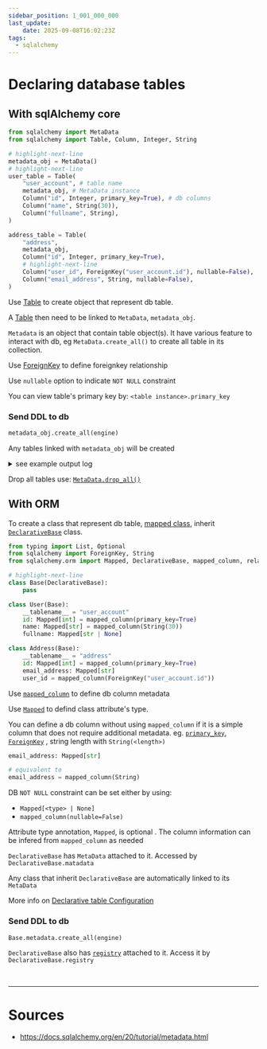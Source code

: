```yaml
---
sidebar_position: 1_001_000_000
last_update:
    date: 2025-09-08T16:02:23Z
tags:
  - sqlalchemy
---
```


# Declaring database tables

## With sqlAlchemy core

```python title= showLineNumbers
from sqlalchemy import MetaData
from sqlalchemy import Table, Column, Integer, String

# highlight-next-line
metadata_obj = MetaData()
# highlight-next-line
user_table = Table(
    "user_account", # table name
    metadata_obj, # MetaData instance
    Column("id", Integer, primary_key=True), # db columns
    Column("name", String(30)),
    Column("fullname", String),
)

address_table = Table(
    "address",
    metadata_obj,
    Column("id", Integer, primary_key=True),
    # highlight-next-line
    Column("user_id", ForeignKey("user_account.id"), nullable=False),
    Column("email_address", String, nullable=False),
)
```

Use [Table](https://docs.sqlalchemy.org/en/20/core/metadata.html#sqlalchemy.schema.Table) to create object that represent db table.

A [Table](https://docs.sqlalchemy.org/en/20/core/metadata.html#sqlalchemy.schema.Table) then need to be linked to `MetaData`, `metadata_obj`.

`Metadata` is an object that contain table object<Color color="var(--secondary-font-color)">(s)</Color>. It have various feature to interact with db, eg `MetaData.create_all()` to create all table in its collection.

Use [ForeignKey](https://docs.sqlalchemy.org/en/20/core/constraints.html#sqlalchemy.schema.ForeignKey) to define foreignkey relationship

Use `nullable` option to indicate `NOT NULL` constraint

<Admonition type="info" title="info"> 

You can view table's primary key by: `<table instance>.primary_key`

</Admonition>

### Send DDL to db

```python title= showLineNumbers
metadata_obj.create_all(engine)
```

Any tables linked with `metadata_obj` will be created

<details>

<summary> see example output log  </summary>

```bash title= showLineNumbers
BEGIN (implicit)
PRAGMA main.table_...info("user_account")
...
PRAGMA main.table_...info("address")
...
CREATE TABLE user_account (
    id INTEGER NOT NULL,
    name VARCHAR(30),
    fullname VARCHAR,
    PRIMARY KEY (id)
)
...
CREATE TABLE address (
    id INTEGER NOT NULL,
    user_id INTEGER NOT NULL,
    email_address VARCHAR NOT NULL,
    PRIMARY KEY (id),
    FOREIGN KEY(user_id) REFERENCES user_account (id)
)
...
COMMIT
```

</details>

<Admonition type="info" title="info"> 

Drop all tables use: [`MetaData.drop_all()`](https://docs.sqlalchemy.org/en/20/core/metadata.html#sqlalchemy.schema.MetaData.drop_all)

</Admonition>


## With ORM

To create a class that represent db table, [mapped class](https://docs.sqlalchemy.org/en/20/glossary.html#term-mapped), inherit [`DeclarativeBase`](https://docs.sqlalchemy.org/en/20/orm/mapping_api.html#sqlalchemy.orm.DeclarativeBase) class.

```python title= showLineNumbers
from typing import List, Optional
from sqlalchemy import ForeignKey, String
from sqlalchemy.orm import Mapped, DeclarativeBase, mapped_column, relationship

# highlight-next-line
class Base(DeclarativeBase):
    pass

class User(Base):
    __tablename__ = "user_account"
    id: Mapped[int] = mapped_column(primary_key=True)
    name: Mapped[str] = mapped_column(String(30))
    fullname: Mapped[str | None]

class Address(Base):
    __tablename__ = "address"
    id: Mapped[int] = mapped_column(primary_key=True)
    email_address: Mapped[str]
    user_id = mapped_column(ForeignKey("user_account.id"))
```

Use [`mapped_column`](https://docs.sqlalchemy.org/en/20/orm/mapping_api.html#sqlalchemy.orm.mapped_column) to define db column metadata

Use [`Mapped`](https://docs.sqlalchemy.org/en/20/orm/internals.html#sqlalchemy.orm.Mapped) to defind class attribute's type. 

You can define a db column without using `mapped_column` if it is a simple column that does not require additional metadata. eg. [`primary_key`](https://docs.sqlalchemy.org/en/20/orm/mapping_api.html#sqlalchemy.orm.mapped_column.params.primary_key), [`ForeignKey`](https://docs.sqlalchemy.org/en/20/core/constraints.html#sqlalchemy.schema.ForeignKey) , string length with `String(<length>)`

```python title= showLineNumbers
email_address: Mapped[str] 

# equivalent to 
email_address = mapped_column(String)
```

DB `NOT NULL` constraint can be set either by using:
- `Mapped[<type> | None]`
- `mapped_column(nullable=False)`


<Admonition type="note" title="note"> 

Attribute type annotation, `Mapped`, is <Color color="var(--secondary-font-color)"> optional </Color>. The column information can be infered from `mapped_column` as needed

</Admonition>


<Admonition type="info" title="info"> 

`DeclarativeBase` has `MetaData` attached to it. Accessed by `DeclarativeBase.matadata`

Any class that inherit `DeclarativeBase` are automatically linked to its `MetaData`

</Admonition>

<Admonition type="info" title="info"> 

More info on [Declarative table Configuration](https://docs.sqlalchemy.org/en/20/orm/declarative_tables.html#orm-declarative-table-configuration)

</Admonition>

### Send DDL to db

```python title= showLineNumbers
Base.metadata.create_all(engine)
```

&#8203;<Color color="var(--can-not-understand-font-color)"> `DeclarativeBase` also has [`registry`](https://docs.sqlalchemy.org/en/20/orm/mapping_api.html#sqlalchemy.orm.registry) attached to it. Access it by `DeclarativeBase.registry` </Color>

<br/>

---

# Sources

- https://docs.sqlalchemy.org/en/20/tutorial/metadata.html
